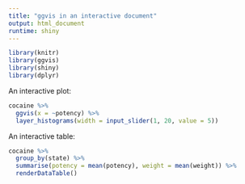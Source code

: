 ```yaml
---
title: "ggvis in an interactive document"
output: html_document
runtime: shiny
---
```


```r
library(knitr)
library(ggvis)
library(shiny)
library(dplyr)
```

An interactive plot:

```r
cocaine %>%
  ggvis(x = ~potency) %>%
  layer_histograms(width = input_slider(1, 20, value = 5))
```


An interactive table:

```r
cocaine %>%
  group_by(state) %>%
  summarise(potency = mean(potency), weight = mean(weight)) %>%
  renderDataTable()
```
